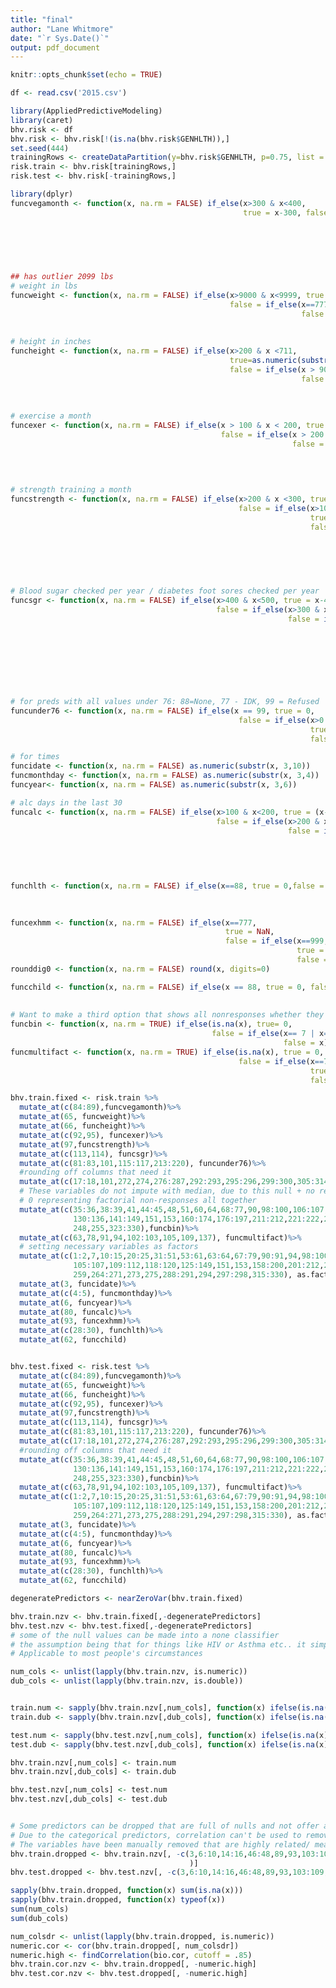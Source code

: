 ---
title: "final"
author: "Lane Whitmore"
date: "`r Sys.Date()`"
output: pdf_document
---

```{r setup, include=FALSE}
knitr::opts_chunk$set(echo = TRUE)
```



```{r}
df <- read.csv('2015.csv')
```

```{r}
library(AppliedPredictiveModeling)
library(caret)
bhv.risk <- df
bhv.risk <- bhv.risk[!(is.na(bhv.risk$GENHLTH)),]
set.seed(444)
trainingRows <- createDataPartition(y=bhv.risk$GENHLTH, p=0.75, list = FALSE)
risk.train <- bhv.risk[trainingRows,]
risk.test <- bhv.risk[-trainingRows,]
```

```{r}
library(dplyr)
funcvegamonth <- function(x, na.rm = FALSE) if_else(x>300 & x<400,
                                                    true = x-300, false = if_else(x>200 & x<300,
                                                                                  true=(x-200)*4,
                                                                                  false=if_else(x>100 & x<200,
                                                                                                true=(x-100)*28,
                                                                                                false=if_else(x==300,                                                                                                  true=0,false=if_else(x==555, true=0, false=NaN)))))


## has outlier 2099 lbs
# weight in lbs
funcweight <- function(x, na.rm = FALSE) if_else(x>9000 & x<9999, true = round((x-9000)*2.2),
                                                 false = if_else(x==7777, true = NaN,
                                                                 false = if_else(x==9999,
                                                                                 true = NaN,
                                                                                 false = x)))
# height in inches
funcheight <- function(x, na.rm = FALSE) if_else(x>200 & x <711, 
                                                 true=as.numeric(substr(x,1,1))*12+as.numeric(substr(x,2,3)),
                                                 false = if_else(x > 9000 & x <9999, true= round((x-9000)*0.39370079),
                                                                 false = if_else(x==9999, true = NaN,
                                                                                 false =if_else(x==7777, 
                                                                                                true = NaN, 
                                                                                                false = x))))
# exercise a month
funcexer <- function(x, na.rm = FALSE) if_else(x > 100 & x < 200, true = (x-100)*4,
                                               false = if_else(x > 200 & x < 300, true = x - 200,
                                                               false = if_else(x==777, true = NaN,
                                                                               false = if_else(x==999,
                                                                                               true = NaN, 
                                                                                               false = x))))

# strength training a month
funcstrength <- function(x, na.rm = FALSE) if_else(x>200 & x <300, true = x-200,
                                                   false = if_else(x>100 & x<200,
                                                                   true = (x-100)*4,
                                                                   false = if_else(x==888,
                                                                                   true = 0,
                                                                                   false = if_else(x==777,
                                                                                                   true = NaN,
                                                                                                   false = if_else(x==999,true = NaN, false = x)))))


# Blood sugar checked per year / diabetes foot sores checked per year
funcsgr <- function(x, na.rm = FALSE) if_else(x>400 & x<500, true = x-400,
                                              false = if_else(x>300 & x<400, true = (x-300)*12,
                                                              false = if_else(x>200 & x<300,
                                                                              true = (x-200)*48,
                                                                              false = if_else(x>100 & x<200,
                                                                                              true = (x-100)*336,
                                                                                              false = if_else(x==888,
                                                                                                              true=0,
                                                                                                              false = if_else(x==777, true = NaN, false=if_else(x==999, true = NaN, false = if_else(x==555,true=0,false = x))))))))


# for preds with all values under 76: 88=None, 77 - IDK, 99 = Refused
funcunder76 <- function(x, na.rm = FALSE) if_else(x == 99, true = 0,
                                                   false = if_else(x>0 & x<76,
                                                                   true = x,
                                                                   false = NaN))

# for times
funcidate <- function(x, na.rm = FALSE) as.numeric(substr(x, 3,10))
funcmonthday <- function(x, na.rm = FALSE) as.numeric(substr(x, 3,4))
funcyear<- function(x, na.rm = FALSE) as.numeric(substr(x, 3,6))

# alc days in the last 30
funcalc <- function(x, na.rm = FALSE) if_else(x>100 & x<200, true = (x-100)*4,
                                              false = if_else(x>200 & x<300, true = x-200,
                                                              false = if_else(x==888,true = 0,
                                                                              false = if_else(x==777,
                                                                                              true = NaN,
                                                                                              false = if_else(x==999,
                                                                                                              true = NaN, false = x)))))

funchlth <- function(x, na.rm = FALSE) if_else(x==88, true = 0,false = if_else(x==77,true = NaN,
                                                                               false = if_else(x==99, true = NaN,
                                                                                               false=x)))

funcexhmm <- function(x, na.rm = FALSE) if_else(x==777, 
                                                true = NaN, 
                                                false = if_else(x==999,
                                                                true = NaN,
                                                                false = x))
rounddig0 <- function(x, na.rm = FALSE) round(x, digits=0)

funcchild <- function(x, na.rm = FALSE) if_else(x == 88, true = 0, false = if_else(x==99,
                                                                                   true = NaN,
                                                                                   false = x))
# Want to make a third option that shows all nonresponses whether they be null or refusal
funcbin <- function(x, na.rm = TRUE) if_else(is.na(x), true= 0, 
                                             false = if_else(x== 7 | x== 9,true = 0,
                                                             false = x))
funcmultifact <- function(x, na.rm = TRUE) if_else(is.na(x), true = 0,
                                                   false = if_else(x==77 |x==99,
                                                                   true = 0,
                                                                   false = x))

```

```{r}
bhv.train.fixed <- risk.train %>%
  mutate_at(c(84:89),funcvegamonth)%>%
  mutate_at(65, funcweight)%>%
  mutate_at(66, funcheight)%>%
  mutate_at(c(92,95), funcexer)%>%
  mutate_at(97,funcstrength)%>%
  mutate_at(c(113,114), funcsgr)%>%
  mutate_at(c(81:83,101,115:117,213:220), funcunder76)%>%
  #rounding off columns that need it
  mutate_at(c(17:18,101,272,274,276:287,292:293,295:296,299:300,305:314), rounddig0)%>% 
  # These variables do not impute with median, due to this null + no response + refuse = 
  # 0 representing factorial non-responses all together
  mutate_at(c(35:36,38:39,41,44:45,48,51,60,64,68:77,90,98:100,106:107,110:112,118:120,125,127:128,
              130:136,141:149,151,153,160:174,176:197,211:212,221:222,232,243:244,
              248,255,323:330),funcbin)%>%
  mutate_at(c(63,78,91,94,102:103,105,109,137), funcmultifact)%>%
  # setting necessary variables as factors
  mutate_at(c(1:2,7,10:15,20:25,31:51,53:61,63:64,67:79,90:91,94,98:100,102:103,
              105:107,109:112,118:120,125:149,151,153,158:200,201:212,221:257,
              259,264:271,273,275,288:291,294,297:298,315:330), as.factor)%>%
  mutate_at(3, funcidate)%>%
  mutate_at(c(4:5), funcmonthday)%>%
  mutate_at(6, funcyear)%>%
  mutate_at(80, funcalc)%>%
  mutate_at(93, funcexhmm)%>%
  mutate_at(c(28:30), funchlth)%>%
  mutate_at(62, funcchild)


bhv.test.fixed <- risk.test %>%
  mutate_at(c(84:89),funcvegamonth)%>%
  mutate_at(65, funcweight)%>%
  mutate_at(66, funcheight)%>%
  mutate_at(c(92,95), funcexer)%>%
  mutate_at(97,funcstrength)%>%
  mutate_at(c(113,114), funcsgr)%>%
  mutate_at(c(81:83,101,115:117,213:220), funcunder76)%>%
  mutate_at(c(17:18,101,272,274,276:287,292:293,295:296,299:300,305:314), rounddig0)%>% 
  #rounding off columns that need it
  mutate_at(c(35:36,38:39,41,44:45,48,51,60,64,68:77,90,98:100,106:107,110:112,118:120,125,127:128,
              130:136,141:149,151,153,160:174,176:197,211:212,221:222,232,243:244,
              248,255,323:330),funcbin)%>%
  mutate_at(c(63,78,91,94,102:103,105,109,137), funcmultifact)%>%
  mutate_at(c(1:2,7,10:15,20:25,31:51,53:61,63:64,67:79,90:91,94,98:100,102:103,
              105:107,109:112,118:120,125:149,151,153,158:200,201:212,221:257,
              259,264:271,273,275,288:291,294,297:298,315:330), as.factor)%>%
  mutate_at(3, funcidate)%>%
  mutate_at(c(4:5), funcmonthday)%>%
  mutate_at(6, funcyear)%>%
  mutate_at(80, funcalc)%>%
  mutate_at(93, funcexhmm)%>%
  mutate_at(c(28:30), funchlth)%>%
  mutate_at(62, funcchild)
```


```{r}
degeneratePredictors <- nearZeroVar(bhv.train.fixed)
```


```{r}

bhv.train.nzv <- bhv.train.fixed[,-degeneratePredictors]
bhv.test.nzv <- bhv.test.fixed[,-degeneratePredictors]
# some of the null values can be made into a none classifier
# the assumption being that for things like HIV or Asthma etc.. it simply was not
# Applicable to most people's circumstances

num_cols <- unlist(lapply(bhv.train.nzv, is.numeric))
dub_cols <- unlist(lapply(bhv.train.nzv, is.double))


train.num <- sapply(bhv.train.nzv[,num_cols], function(x) ifelse(is.na(x), median(x, na.rm=TRUE), x))
train.dub <- sapply(bhv.train.nzv[,dub_cols], function(x) ifelse(is.na(x), median(x, na.rm=TRUE), x))

test.num <- sapply(bhv.test.nzv[,num_cols], function(x) ifelse(is.na(x), median(x, na.rm=TRUE), x))
test.dub <- sapply(bhv.test.nzv[,dub_cols], function(x) ifelse(is.na(x), median(x, na.rm=TRUE), x))

bhv.train.nzv[,num_cols] <- train.num
bhv.train.nzv[,dub_cols] <- train.dub

bhv.test.nzv[,num_cols] <- test.num
bhv.test.nzv[,dub_cols] <- test.dub


# Some predictors can be dropped that are full of nulls and not offer any value
# Due to the categorical predictors, correlation can't be used to remove correlated variables
# The variables have been manually removed that are highly related/ measure the same thing
bhv.train.dropped <- bhv.train.nzv[, -c(3,6:10,14:16,46:48,89,93,103:109,119:121,125:134,144:157,181
                                        )]
bhv.test.dropped <- bhv.test.nzv[, -c(3,6:10,14:16,46:48,89,93,103:109,119:121,125:134,144:157,181)]

sapply(bhv.train.dropped, function(x) sum(is.na(x)))
sapply(bhv.train.dropped, function(x) typeof(x))
sum(num_cols)
sum(dub_cols)
```


```{r}
num_colsdr <- unlist(lapply(bhv.train.dropped, is.numeric))
numeric.cor <- cor(bhv.train.dropped[, num_colsdr])
numeric.high <- findCorrelation(bio.cor, cutoff = .85)
bhv.train.cor.nzv <- bhv.train.dropped[, -numeric.high]
bhv.test.cor.nzv <- bhv.test.dropped[, -numeric.high]
```


```{r}

```

```{r}

```

